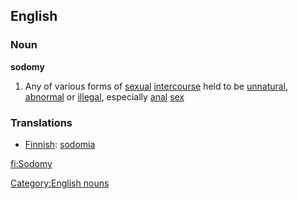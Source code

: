 ==English==
===Noun===
{{wikipedia}}
'''sodomy'''
#Any of various forms of [[sexual]] [[intercourse]] held to be [[unnatural]], [[abnormal]] or [[illegal]], especially [[anal]] [[sex]]
===Translations===
*[[Finnish]]: [[sodomia]]

[[Category:English nouns]]

[[fi:Sodomy]]